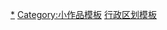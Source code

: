 {{template category|type=stub}}

[[Category:行政区划小作品|*]]
[[Category:小作品模板|Category:小作品模板]]
[[Category:行政区划模板|]]